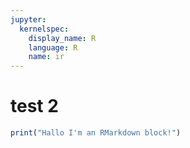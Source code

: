 ```yaml
---
jupyter:
  kernelspec:
    display_name: R
    language: R
    name: ir
---
```


# test 2

```r
print("Hallo I'm an RMarkdown block!")
```
 
